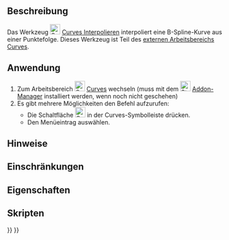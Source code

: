<languages/>

{{Docnav/de
|[[Curves_Discretize/de|Punktefolge]]
|[[Curves_ParametricComb/de|Parameterkamm]]
|[[Curves_Workbench/de|Curves]]
|IconL=Curves_Discretize.svg
|IconR=Curves_ParametricComb.svg
|IconC=Curves_workbench_icon.svg
}}

{{GuiCommand/de
|Name=Curves Interpolate
|Name/de=Curves Interpolieren
|MenuLocation=Curves → Interpolate
|Workbenches=[[Curves_Workbench/de|Curves]]
}}

==Beschreibung==

Das Werkzeug [[Image:Curves_Interpolate.svg|24px]] [[Curves_Interpolate/de|Curves Interpolieren]] interpoliert eine B-Spline-Kurve aus einer Punktefolge. Dieses Werkzeug ist Teil des [[external workbenches/de|externen Arbeitsbereichs]] [[Curves Workbench/de|Curves]].

==Anwendung==

# Zum Arbeitsbereich [[Image:Curves_workbench_icon.svg|24px]] [[Curves_Workbench/de|Curves]] wechseln (muss mit dem  [[Image:Std_AddonMgr.svg|24px]] [[Std_AddonMgr/de|Addon-Manager]] installiert werden, wenn noch nicht geschehen)
# Es gibt mehrere Möglichkeiten den Befehl aufzurufen:
#* Die Schaltfläche [[Image:Curves_Interpolate.svg|24px]] in der Curves-Symbolleiste drücken.
#* Den Menüeintrag {{MenuCommand|Curves → Interpolate}} auswählen.


==Hinweise==


==Einschränkungen==


==Eigenschaften==


==Skripten==


{{Docnav/de
|[[Curves_Discretize/de|Punktefolge]]
|[[Curves_ParametricComb/de|Parameterkamm]]
|[[Curves_Workbench/de|Curves]]
|IconL=Curves_Discretize.svg
|IconR=Curves_ParametricComb.svg
|IconC=Curves_workbench_icon.svg
}}

{{Curves Tools navi{{#translation:}}}}
{{Userdocnavi{{#translation:}}}}